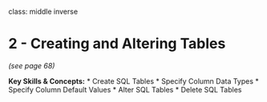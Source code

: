 class: middle inverse

# 2 - Creating and Altering Tables

*(see page 68)*

**Key Skills & Concepts:**
* Create SQL Tables
* Specify Column Data Types
* Specify Column Default Values
* Alter SQL Tables
* Delete SQL Tables

